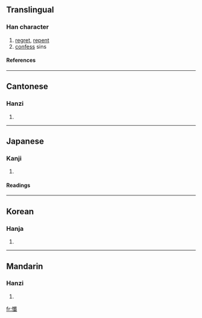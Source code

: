 {{see|忏|懴}}

==Translingual==
===Han character===
{{Han char|rn=61|rad=心|as=17|sn=20|four=9305<sub>0</sub>|canj=心人戈一 (POIM)}}
# [[regret]], [[repent]]
# [[confess]] sins
====References====
{{Han ref|kx=0408.340|dkj=11478|dj=0750.090|hdz=42370.150|uh=61FA|ud=25082|bh=C462|bd=50274}}

----
==Cantonese==
===Hanzi===
{{yue-hanzi|jyut=|y=chaam3}}
# {{defn|Cantonese}}

----
==Japanese==
===Kanji===
{{ja-kanji|grade=|rs=心17}}
# {{defn|Japanese}} 
====Readings====
{{ja-readings|on=[[ざん]] (zan), [[さん]] (san)|kun=[[くいる]] (kuiru)}}

----
==Korean==
===Hanja===
{{ko-hanja|hangeul=[[참]]|eumhun=|rv=cham|mr=ch'am|y=cham}}
# {{defn|Korean}}

----
==Mandarin==
===Hanzi===
{{cmn-hanzi|sim=忏|pin=[[chàn]] ([[chan4]])|wg=ch'an<sup>4</sup>}}
# {{defn|Mandarin}}

[[fr:懺]]